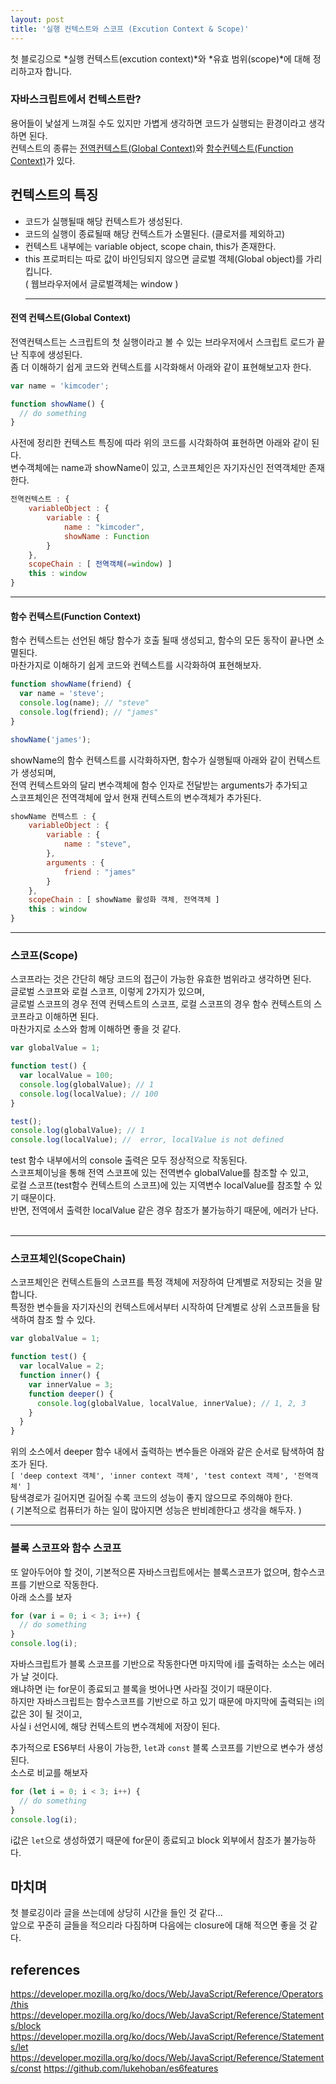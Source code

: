 ```yaml
---
layout: post
title: '실행 컨텍스트와 스코프 (Excution Context & Scope)'
---
```


첫 블로깅으로 *실행 컨텍스트(excution context)*와 *유효 범위(scope)*에 대해 정리하고자 합니다.

### 자바스크립트에서 컨텍스트란?

용어들이 낯설게 느껴질 수도 있지만 가볍게 생각하면 코드가 실행되는 환경이라고 생각하면 된다.<br/>
컨텍스트의 종류는 [전역컨텍스트(Global Context)](#globalContext)와 [함수컨텍스트(Function Context)](#functionContext)가 있다.<br/>

## 컨텍스트의 특징

- 코드가 실행될때 해당 컨텍스트가 생성된다.
- 코드의 실행이 종료될때 해당 컨텍스트가 소멸된다. (클로저를 제외하고)
- 컨텍스트 내부에는 variable object, scope chain, this가 존재한다.
- this 프로퍼티는 따로 값이 바인딩되지 않으면 글로벌 객체(Global object)를 가리킵니다.<br/>
  ( 웹브라우저에서 글로벌객체는 window )
  <hr />

#### <a name="globalContext"></a>전역 컨텍스트(Global Context)

전역컨텍스트는 스크립트의 첫 실행이라고 볼 수 있는 브라우저에서 스크립트 로드가 끝난 직후에 생성된다.<br/>
좀 더 이해하기 쉽게 코드와 컨텍스트를 시각화해서 아래와 같이 표현해보고자 한다.

```js
var name = 'kimcoder';

function showName() {
  // do something
}
```

사전에 정리한 컨텍스트 특징에 따라 위의 코드를 시각화하여 표현하면 아래와 같이 된다.<br/>
변수객체에는 name과 showName이 있고, 스코프체인은 자기자신인 전역객체만 존재한다.

```js
전역컨텍스트 : {
    variableObject : {
        variable : {
            name : "kimcoder",
            showName : Function
        }
    },
    scopeChain : [ 전역객체(=window) ]
    this : window
}
```

<hr />

#### <a name="functionContext"></a>함수 컨텍스트(Function Context)

함수 컨텍스트는 선언된 해당 함수가 호출 될때 생성되고, 함수의 모든 동작이 끝나면 소멸된다.<br/>
마찬가지로 이해하기 쉽게 코드와 컨텍스트를 시각화하여 표현해보자.

```js
function showName(friend) {
  var name = 'steve';
  console.log(name); // "steve"
  console.log(friend); // "james"
}

showName('james');
```

showName의 함수 컨텍스트를 시각화하자면, 함수가 실행될때 아래와 같이 컨텍스트가 생성되며,<br/>
전역 컨텍스트와의 달리 변수객체에 함수 인자로 전달받는 arguments가 추가되고<br/>
스코프체인은 전역객체에 앞서 현재 컨텍스트의 변수객체가 추가된다.<br/>

```js
showName 컨텍스트 : {
    variableObject : {
        variable : {
            name : "steve",
        },
        arguments : {
            friend : "james"
        }
    },
    scopeChain : [ showName 활성화 객체, 전역객체 ]
    this : window
}
```

<hr />

### <a name="scope"></a>스코프(Scope)

스코프라는 것은 간단히 해당 코드의 접근이 가능한 유효한 범위라고 생각하면 된다.<br/>
글로벌 스코프와 로컬 스코프, 이렇게 2가지가 있으며,<br/>
글로벌 스코프의 경우 전역 컨텍스트의 스코프, 로컬 스코프의 경우 함수 컨텍스트의 스코프라고 이해하면 된다.<br/>
마찬가지로 소스와 함께 이해하면 좋을 것 같다.<br/>

```js
var globalValue = 1;

function test() {
  var localValue = 100;
  console.log(globalValue); // 1
  console.log(localValue); // 100
}

test();
console.log(globalValue); // 1
console.log(localValue); //  error, localValue is not defined
```

test 함수 내부에서의 console 출력은 모두 정상적으로 작동된다.<br/>
스코프체이닝을 통해 전역 스코프에 있는 전역변수 globalValue를 참조할 수 있고,<br/>
로컬 스코프(test함수 컨텍스트의 스코프)에 있는 지역변수 localValue를 참조할 수 있기 때문이다.<br/>
반면, 전역에서 출력한 localValue 같은 경우 참조가 불가능하기 때문에, 에러가 난다.<br/><br/>

<hr />

### <a name="scopeChain"></a>스코프체인(ScopeChain)

스코프체인은 컨텍스트들의 스코프를 특정 객체에 저장하여 단계별로 저장되는 것을 말합니다.<br/>
특정한 변수들을 자기자신의 컨텍스트에서부터 시작하여 단계별로 상위 스코프들을 탐색하여 참조 할 수 있다.<br/>

```js
var globalValue = 1;

function test() {
  var localValue = 2;
  function inner() {
    var innerValue = 3;
    function deeper() {
      console.log(globalValue, localValue, innerValue); // 1, 2, 3
    }
  }
}
```

위의 소스에서 deeper 함수 내에서 출력하는 변수들은 아래와 같은 순서로 탐색하여 참조가 된다.<br/>
`[ 'deep context 객체', 'inner context 객체', 'test context 객체', '전역객체' ]`<br/>
탐색경로가 길어지면 길어질 수록 코드의 성능이 좋지 않으므로 주의해야 한다.<br/>
( 기본적으로 컴퓨터가 하는 일이 많아지면 성능은 반비례한다고 생각을 해두자. )<br/>

<hr />

### 블록 스코프와 함수 스코프

또 알아두어야 할 것이, 기본적으론 자바스크립트에서는 블록스코프가 없으며, 함수스코프를 기반으로 작동한다.<br/>
아래 소스를 보자<br/>

```js
for (var i = 0; i < 3; i++) {
  // do something
}
console.log(i);
```

자바스크립트가 블록 스코프를 기반으로 작동한다면 마지막에 i를 출력하는 소스는 에러가 날 것이다.<br/>
왜냐하면 i는 for문이 종료되고 블록을 벗어나면 사라질 것이기 때문이다.<br/>
하지만 자바스크립트는 함수스코프를 기반으로 하고 있기 때문에 마지막에 출력되는 i의 값은 3이 될 것이고,<br/>
사실 i 선언시에, 해당 컨텍스트의 변수객체에 저장이 된다.<br/>

추가적으로 ES6부터 사용이 가능한, `let`과 `const` 블록 스코프를 기반으로 변수가 생성된다.<br/>
소스로 비교를 해보자<br/>

```js
for (let i = 0; i < 3; i++) {
  // do something
}
console.log(i);
```

i값은 `let`으로 생성하였기 때문에 for문이 종료되고 block 외부에서 참조가 불가능하다.<br/>

## 마치며

첫 블로깅이라 글을 쓰는데에 상당히 시간을 들인 것 같다...<br/>
앞으로 꾸준히 글들을 적으리라 다짐하며 다음에는 closure에 대해 적으면 좋을 것 같다.<br/>

## references

https://developer.mozilla.org/ko/docs/Web/JavaScript/Reference/Operators/this
https://developer.mozilla.org/ko/docs/Web/JavaScript/Reference/Statements/block
https://developer.mozilla.org/ko/docs/Web/JavaScript/Reference/Statements/let
https://developer.mozilla.org/ko/docs/Web/JavaScript/Reference/Statements/const
https://github.com/lukehoban/es6features
